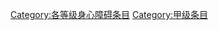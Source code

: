 {{catmore1|[[WikiProject:身心障礙|WikiProject:身心障礙]]}}
{{Articles by Quality|topic=身心障碍|project=身心障碍|format=TOC}}
{{emptycat}}

[[Category:各等级身心障碍条目|Category:各等级身心障碍条目]]
[[Category:甲级条目|Category:甲级条目]]